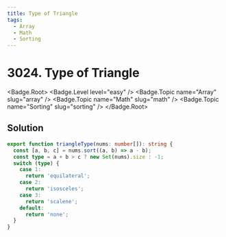 ```yaml
---
title: Type of Triangle
tags:
  - Array
  - Math
  - Sorting
---
```


# 3024. Type of Triangle

<Badge.Root>
  <Badge.Level level="easy" />
  <Badge.Topic name="Array" slug="array" />
  <Badge.Topic name="Math" slug="math" />
  <Badge.Topic name="Sorting" slug="sorting" />
</Badge.Root>

## Solution

```typescript filename="solution.ts" copy
export function triangleType(nums: number[]): string {
  const [a, b, c] = nums.sort((a, b) => a - b);
  const type = a + b > c ? new Set(nums).size : -1;
  switch (type) {
    case 1:
      return 'equilateral';
    case 2:
      return 'isosceles';
    case 3:
      return 'scalene';
    default:
      return 'none';
  }
}
```

<ProblemLink
  codingSite="leetcode"
  href="https://leetcode.com/problems/type-of-triangle"
  title="Type of Triangle"
/>
